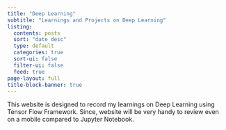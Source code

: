 ```yaml
---
title: "Deep Learning"
subtitle: "Learnings and Projects on Deep Learning"
listing:
  contents: posts
  sort: "date desc"
  type: default
  categories: true
  sort-ui: false
  filter-ui: false
  feed: true
page-layout: full
title-block-banner: true
---
```


This website is designed to record my learnings on Deep Learning using Tensor Flow Framework. Since, website will be very handy to review even on a mobile compared to Jupyter Notebook.
